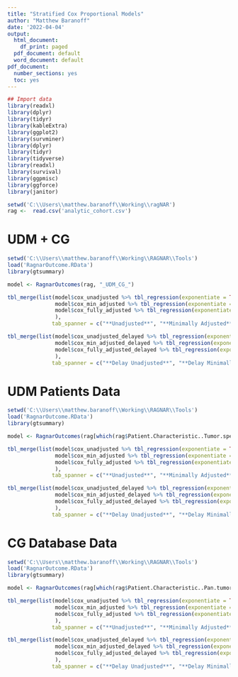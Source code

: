 ```yaml
---
title: "Stratified Cox Proportional Models"
author: "Matthew Baranoff"
date: '2022-04-04'
output:
  html_document:
    df_print: paged
  pdf_document: default
  word_document: default
pdf_document:
  number_sections: yes
  toc: yes
---
```


```r
## Import data
library(readxl)
library(dplyr)
library(tidyr)
library(kableExtra)
library(ggplot2)
library(survminer)
library(dplyr)
library(tidyr)
library(tidyverse)
library(readxl)
library(survival)
library(ggpmisc)
library(ggforce)
library(janitor)

setwd('C:\\Users\\matthew.baranoff\\Working\\ragNAR')
rag <-  read.csv('analytic_cohort.csv')

```

# UDM + CG

```r
setwd('C:\\Users\\matthew.baranoff\\Working\\RAGNAR\\Tools')
load('RagnarOutcome.RData')
library(gtsummary)

model <- RagnarOutcomes(rag, "_UDM_CG_")

tbl_merge(list(model$cox_unadjusted %>% tbl_regression(exponentiate = TRUE, include = "FGFR"), 
               model$cox_min_adjusted %>% tbl_regression(exponentiate = TRUE, include = "FGFR"),
               model$cox_fully_adjusted %>% tbl_regression(exponentiate = TRUE, include = "FGFR")               
               ),
              tab_spanner = c("**Unadjusted**", "**Minimally Adjusted**", "**Fully Adjusted**"))

tbl_merge(list(model$cox_unadjusted_delayed %>% tbl_regression(exponentiate = TRUE, include = "FGFR"), 
               model$cox_min_adjusted_delayed %>% tbl_regression(exponentiate = TRUE, include = "FGFR"),
               model$cox_fully_adjusted_delayed %>% tbl_regression(exponentiate = TRUE, include = "FGFR")               
               ),
              tab_spanner = c("**Delay Unadjusted**", "**Delay Minimally Adjusted**", "**Delay Fully Adjusted**"))

```

# UDM Patients Data

```r
setwd('C:\\Users\\matthew.baranoff\\Working\\RAGNAR\\Tools')
load('RagnarOutcome.RData')
library(gtsummary)

model <- RagnarOutcomes(rag[which(rag$Patient.Characteristic..Tumor.specific.pt.),], "_UDM_CG_")

tbl_merge(list(model$cox_unadjusted %>% tbl_regression(exponentiate = TRUE, include = "FGFR"), 
               model$cox_min_adjusted %>% tbl_regression(exponentiate = TRUE, include = "FGFR"),
               model$cox_fully_adjusted %>% tbl_regression(exponentiate = TRUE, include = "FGFR")               
               ),
              tab_spanner = c("**Unadjusted**", "**Minimally Adjusted**", "**Fully Adjusted**"))

tbl_merge(list(model$cox_unadjusted_delayed %>% tbl_regression(exponentiate = TRUE, include = "FGFR"), 
               model$cox_min_adjusted_delayed %>% tbl_regression(exponentiate = TRUE, include = "FGFR"),
               model$cox_fully_adjusted_delayed %>% tbl_regression(exponentiate = TRUE, include = "FGFR")               
               ),
              tab_spanner = c("**Delay Unadjusted**", "**Delay Minimally Adjusted**", "**Delay Fully Adjusted**"))

```

# CG Database Data

```r
setwd('C:\\Users\\matthew.baranoff\\Working\\RAGNAR\\Tools')
load('RagnarOutcome.RData')
library(gtsummary)

model <- RagnarOutcomes(rag[which(rag$Patient.Characteristic..Pan.tumor.pt..),], "_UDM_CG_")

tbl_merge(list(model$cox_unadjusted %>% tbl_regression(exponentiate = TRUE, include = "FGFR"), 
               model$cox_min_adjusted %>% tbl_regression(exponentiate = TRUE, include = "FGFR"),
               model$cox_fully_adjusted %>% tbl_regression(exponentiate = TRUE, include = "FGFR")               
               ),
              tab_spanner = c("**Unadjusted**", "**Minimally Adjusted**", "**Fully Adjusted**"))

tbl_merge(list(model$cox_unadjusted_delayed %>% tbl_regression(exponentiate = TRUE, include = "FGFR"), 
               model$cox_min_adjusted_delayed %>% tbl_regression(exponentiate = TRUE, include = "FGFR"),
               model$cox_fully_adjusted_delayed %>% tbl_regression(exponentiate = TRUE, include = "FGFR")               
               ),
              tab_spanner = c("**Delay Unadjusted**", "**Delay Minimally Adjusted**", "**Delay Fully Adjusted**"))

```
